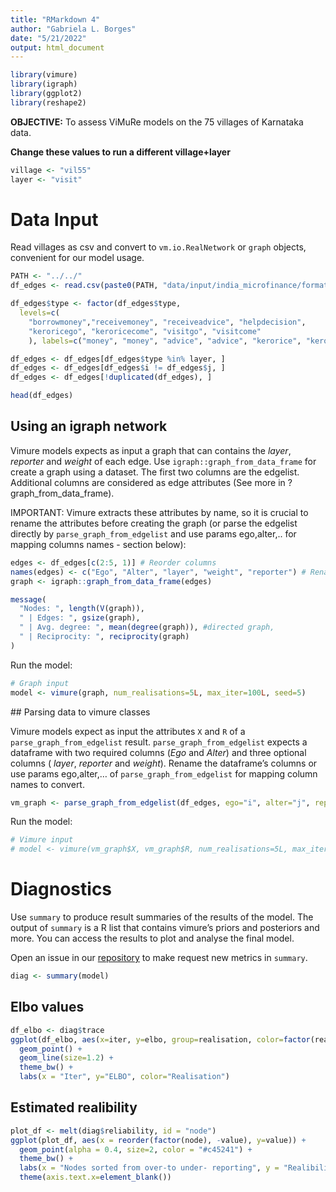 ```yaml
---
title: "RMarkdown 4"
author: "Gabriela L. Borges"
date: "5/21/2022"
output: html_document
---
```


```r
library(vimure)
library(igraph) 
library(ggplot2)
library(reshape2)
```

**OBJECTIVE:** To assess ViMuRe models on the 75 villages of Karnataka data.

**Change these values to run a different village+layer**
```r
village <- "vil55"
layer <- "visit"
```

# Data Input

Read villages as csv and convert to `vm.io.RealNetwork` or `graph` objects, convenient for our model usage.

```r
PATH <- "../../"
df_edges <- read.csv(paste0(PATH, "data/input/india_microfinance/formatted/", village, "_edges.csv"))

df_edges$type <- factor(df_edges$type, 
  levels=c(
    "borrowmoney","receivemoney", "receiveadvice", "helpdecision",
    "keroricego", "keroricecome", "visitgo", "visitcome"
    ), labels=c("money", "money", "advice", "advice", "kerorice", "kerorice", "visit", "visit"))

df_edges <- df_edges[df_edges$type %in% layer, ]
df_edges <- df_edges[df_edges$i != df_edges$j, ]
df_edges <- df_edges[!duplicated(df_edges), ]

head(df_edges)
```
 
## Using an igraph network

Vimure models expects as input a graph that can contains the _layer_, _reporter_ and _weight_ of each edge. 
Use `igraph::graph_from_data_frame` for create a graph using a dataset. The first two columns are the edgelist. Additional columns are considered as edge attributes (See more in ?graph_from_data_frame).

IMPORTANT: Vimure extracts these attributes by name, so it is crucial to rename the attributes before creating the graph (or parse the edgelist directly by `parse_graph_from_edgelist` and use params ego,alter,.. for mapping columns names - section below):
 
```r
edges <- df_edges[c(2:5, 1)] # Reorder columns
names(edges) <- c("Ego", "Alter", "layer", "weight", "reporter") # Rename
graph <- igraph::graph_from_data_frame(edges)

message(
  "Nodes: ", length(V(graph)),
  " | Edges: ", gsize(graph),
  " | Avg. degree: ", mean(degree(graph)), #directed graph,
  " | Reciprocity: ", reciprocity(graph)
)
```
Run the model:

```r
# Graph input
model <- vimure(graph, num_realisations=5L, max_iter=100L, seed=5)
```


 ## Parsing data to vimure classes
 
Vimure models expect as input the attributes `X` and `R` of a `parse_graph_from_edgelist` result. 
`parse_graph_from_edgelist` expects a dataframe with two required columns (_Ego_ and _Alter_) and three optional columns ( _layer_, _reporter_ and _weight_). Rename the dataframe's columns or use params ego,alter,... of `parse_graph_from_edgelist` for mapping column names to convert.

 
```r
vm_graph <- parse_graph_from_edgelist(df_edges, ego="i", alter="j", reporter="respondent")
```
 
 Run the model:
 
```r
# Vimure input
# model <- vimure(vm_graph$X, vm_graph$R, num_realisations=5L, max_iter=100L)
```
 
 
# Diagnostics

Use `summary` to produce result summaries of the results of the model. The output of `summary` is a R list that contains vimure's priors and posteriors and more. You can access the results to plot and analyse the final model. 

Open an issue in our [repository](https://github.com/latentnetworks/vimure/issues/new) to make request new metrics in `summary`.

```r
diag <- summary(model)
```
## Elbo values

```r
df_elbo <- diag$trace
ggplot(df_elbo, aes(x=iter, y=elbo, group=realisation, color=factor(realisation))) +
  geom_point() +
  geom_line(size=1.2) +
  theme_bw() +
  labs(x = "Iter", y="ELBO", color="Realisation")
```
## Estimated realibility

```r
plot_df <- melt(diag$reliability, id = "node")
ggplot(plot_df, aes(x = reorder(factor(node), -value), y=value)) +
  geom_point(alpha = 0.4, size=2, color = "#c45241") +
  theme_bw() +
  labs(x = "Nodes sorted from over-to under- reporting", y = "Realibility values") +
  theme(axis.text.x=element_blank())
```


